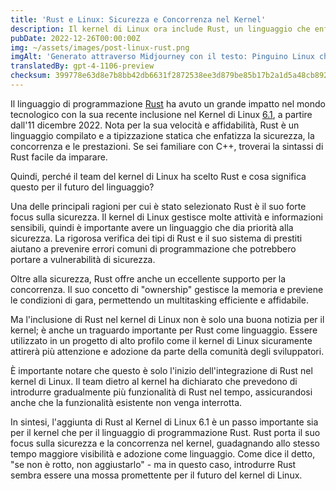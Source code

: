```yaml
---
title: 'Rust e Linux: Sicurezza e Concorrenza nel Kernel'
description: Il kernel di Linux ora include Rust, un linguaggio che enfatizza l'affidabilità e le prestazioni. Questo segna una pietra miliare significativa per Rust e il kernel.
pubDate: 2022-12-26T00:00:00Z
img: ~/assets/images/post-linux-rust.png
imgAlt: 'Generato attraverso Midjourney con il testo: Pinguino Linux che gioca con un granchio del linguaggio di programmazione Rust, antartide, arte di carta stratificata, diorama, shadowbox, illuminazione volumetrica --v 4'
translatedBy: gpt-4-1106-preview
checksum: 399778e63d8e7b8bb42db6631f2872538ee3d879be85b17b2a1d5a48cb8921d2
---
```


Il linguaggio di programmazione [Rust](https://www.rust-lang.org) ha avuto un grande impatto nel mondo tecnologico con la sua recente inclusione nel Kernel di Linux [6.1](https://lkml.org/lkml/2022/12/11/206), a partire dall'11 dicembre 2022. Nota per la sua velocità e affidabilità, Rust è un linguaggio compilato e a tipizzazione statica che enfatizza la sicurezza, la concorrenza e le prestazioni. Se sei familiare con C++, troverai la sintassi di Rust facile da imparare.

Quindi, perché il team del kernel di Linux ha scelto Rust e cosa significa questo per il futuro del linguaggio?

Una delle principali ragioni per cui è stato selezionato Rust è il suo forte focus sulla sicurezza. Il kernel di Linux gestisce molte attività e informazioni sensibili, quindi è importante avere un linguaggio che dia priorità alla sicurezza. La rigorosa verifica dei tipi di Rust e il suo sistema di prestiti aiutano a prevenire errori comuni di programmazione che potrebbero portare a vulnerabilità di sicurezza.

Oltre alla sicurezza, Rust offre anche un eccellente supporto per la concorrenza. Il suo concetto di "ownership" gestisce la memoria e previene le condizioni di gara, permettendo un multitasking efficiente e affidabile.

Ma l'inclusione di Rust nel kernel di Linux non è solo una buona notizia per il kernel; è anche un traguardo importante per Rust come linguaggio. Essere utilizzato in un progetto di alto profilo come il kernel di Linux sicuramente attirerà più attenzione e adozione da parte della comunità degli sviluppatori.

È importante notare che questo è solo l'inizio dell'integrazione di Rust nel kernel di Linux. Il team dietro al kernel ha dichiarato che prevedono di introdurre gradualmente più funzionalità di Rust nel tempo, assicurandosi anche che la funzionalità esistente non venga interrotta.

In sintesi, l'aggiunta di Rust al Kernel di Linux 6.1 è un passo importante sia per il kernel che per il linguaggio di programmazione Rust. Rust porta il suo focus sulla sicurezza e la concorrenza nel kernel, guadagnando allo stesso tempo maggiore visibilità e adozione come linguaggio. Come dice il detto, "se non è rotto, non aggiustarlo" - ma in questo caso, introdurre Rust sembra essere una mossa promettente per il futuro del kernel di Linux.

